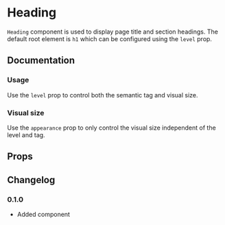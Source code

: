 # Heading

`Heading` component is used to display page title and section headings. The default root element is `h1` which can be configured using the `level` prop.

## Documentation

### Usage

Use the `level` prop to control both the semantic tag and visual size.

<ax-demo name="heading/usage" />

### Visual size

Use the `appearance` prop to only control the visual size independent of the level and tag.

<ax-demo name="heading/size-usage" />

## Props

<ax-props-table component="Heading" extends="Text" />

## Changelog

### 0.1.0

- Added component
